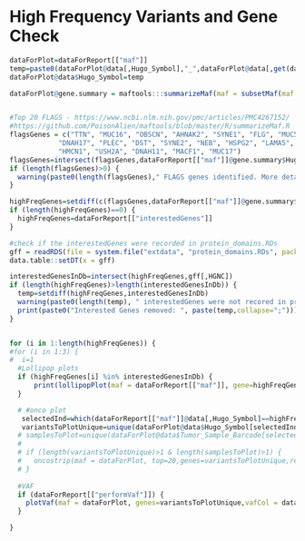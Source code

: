 
# High Frequency Variants and Gene Check
```r
dataForPlot=dataForReport[["maf"]]
temp=paste0(dataForPlot@data[,Hugo_Symbol],"_",dataForPlot@data[,get(dataForReport[["AACol"]])])
dataForPlot@data$Hugo_Symbol=temp

dataForPlot@gene.summary = maftools:::summarizeMaf(maf = subsetMaf(maf = dataForPlot, fields = 'Hugo_Symbol', includeSyn = FALSE,mafObj = FALSE,genes=unique(temp)), chatty = FALSE)[[c("gene.summary")]]


#Top 20 FLAGS - https://www.ncbi.nlm.nih.gov/pmc/articles/PMC4267152/
#https://github.com/PoisonAlien/maftools/blob/master/R/summarizeMaf.R
flagsGenes = c("TTN", "MUC16", "OBSCN", "AHNAK2", "SYNE1", "FLG", "MUC5B",
            "DNAH17", "PLEC", "DST", "SYNE2", "NEB", "HSPG2", "LAMA5", "AHNAK",
            "HMCN1", "USH2A", "DNAH11", "MACF1", "MUC17")
flagsGenes=intersect(flagsGenes,dataForReport[["maf"]]@gene.summary$Hugo_Symbol)
if (length(flagsGenes)>0) {
  warning(paste0(length(flagsGenes)," FLAGS genes identified. More details at www.ncbi.nlm.nih.gov/pmc/articles/PMC4267152/"))
}

highFreqGenes=setdiff(c(flagsGenes,dataForReport[["maf"]]@gene.summary$Hugo_Symbol[1:10]),dataForReport[["interestedGenes"]])
if (length(highFreqGenes)==0) {
  highFreqGenes=dataForReport[["interestedGenes"]]
}

#check if the interestedGenes were recorded in protein_domains.RDs 
gff = readRDS(file = system.file("extdata", "protein_domains.RDs", package = "maftools"))
data.table::setDT(x = gff)

interestedGenesInDb=intersect(highFreqGenes,gff[,HGNC])
if (length(highFreqGenes)>length(interestedGenesInDb)) {
  temp=setdiff(highFreqGenes,interestedGenesInDb)
  warning(paste0(length(temp), " interestedGenes were not recored in protein_domains database, removed from Lollipop plots"))
  print(paste0("Interested Genes removed: ", paste(temp,collapse=";")))
}


for (i in 1:length(highFreqGenes)) {
#for (i in 1:3) {
#  i=1
  #Lollipop plots
  if (highFreqGenes[i] %in% interestedGenesInDb) {
      print(lollipopPlot(maf = dataForReport[["maf"]], gene=highFreqGenes[i], AACol = dataForReport[["AACol"]], showMutationRate = TRUE))
  }

  # #onco plot
   selectedInd=which(dataForReport[["maf"]]@data[,Hugo_Symbol]==highFreqGenes[i])
   variantsToPlotUnique=unique(dataForPlot@data$Hugo_Symbol[selectedInd])
  # samplesToPlot=unique(dataForPlot@data$Tumor_Sample_Barcode[selectedInd])
  # 
  # if (length(variantsToPlotUnique)>1 & length(samplesToPlot)>1) {
  #   oncostrip(maf = dataForPlot, top=20,genes=variantsToPlotUnique,removeNonMutated=FALSE,showTumorSampleBarcodes=TRUE,clinicalFeatures=dataForReport[["clinicalFeatures"]])
  # }
  
  #VAF
  if (dataForReport[["performVaf"]]) {
    plotVaf(maf = dataForPlot, genes=variantsToPlotUnique,vafCol = dataForReport[["vafCol"]])
  }

}

```






